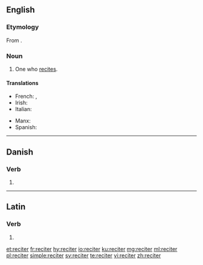 {{also|réciter}}
==English==

===Etymology===
From {{suffix|recite|er|lang=en}}.

===Noun===
{{en-noun}}

# One who [[recite]]s.

====Translations====
{{trans-top|one who recites}}
* French: {{t+|fr|réciteur}}, {{t+|fr|récitateur}}
* Irish: {{t|ga|aithriseoir|m}}
* Italian: {{qualifier|of poetry}} {{t|it|declamatore|m}}
{{trans-mid}}
* Manx: {{t|gv|aaloayreyder|m}}
* Spanish: {{qualifier|of poetry}} {{t|es|rapsoda|m|f}}
{{trans-bottom}}

----

==Danish==

===Verb===
{{head|da|verb form}}

# {{imperative of|recitere|lang=da}}

----

==Latin==

===Verb===
{{la-verb-form|reciter}}

# {{inflection of|recitō||1|s|pres|pasv|subj|lang=la}}

[[et:reciter]]
[[fr:reciter]]
[[hy:reciter]]
[[io:reciter]]
[[ku:reciter]]
[[mg:reciter]]
[[ml:reciter]]
[[pl:reciter]]
[[simple:reciter]]
[[sv:reciter]]
[[te:reciter]]
[[vi:reciter]]
[[zh:reciter]]
